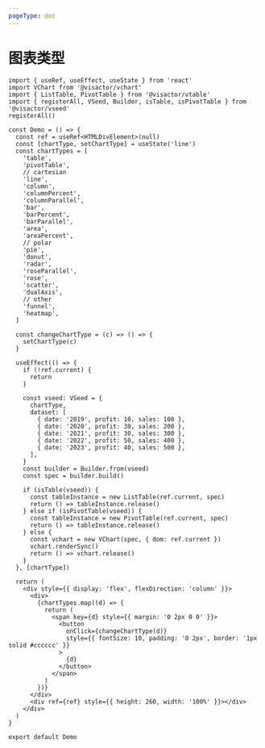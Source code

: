 ```yaml
---
pageType: doc
---
```


# 图表类型

```tsx direction=vertical
import { useRef, useEffect, useState } from 'react'
import VChart from '@visactor/vchart'
import { ListTable, PivotTable } from '@visactor/vtable'
import { registerAll, VSeed, Builder, isTable, isPivotTable } from '@visactor/vseed'
registerAll()

const Demo = () => {
  const ref = useRef<HTMLDivElement>(null)
  const [chartType, setChartType] = useState('line')
  const chartTypes = [
    'table',
    'pivotTable',
    // cartesian
    'line',
    'column',
    'columnPercent',
    'columnParallel',
    'bar',
    'barPercent',
    'barParallel',
    'area',
    'areaPercent',
    // polar
    'pie',
    'donut',
    'radar',
    'roseParallel',
    'rose',
    'scatter',
    'dualAxis',
    // other
    'funnel',
    'heatmap',
  ]

  const changeChartType = (c) => () => {
    setChartType(c)
  }

  useEffect(() => {
    if (!ref.current) {
      return
    }

    const vseed: VSeed = {
      chartType,
      dataset: [
        { date: '2019', profit: 10, sales: 100 },
        { date: '2020', profit: 30, sales: 200 },
        { date: '2021', profit: 30, sales: 300 },
        { date: '2022', profit: 50, sales: 400 },
        { date: '2023', profit: 40, sales: 500 },
      ],
    }
    const builder = Builder.from(vseed)
    const spec = builder.build()

    if (isTable(vseed)) {
      const tableInstance = new ListTable(ref.current, spec)
      return () => tableInstance.release()
    } else if (isPivotTable(vseed)) {
      const tableInstance = new PivotTable(ref.current, spec)
      return () => tableInstance.release()
    } else {
      const vchart = new VChart(spec, { dom: ref.current })
      vchart.renderSync()
      return () => vchart.release()
    }
  }, [chartType])

  return (
    <div style={{ display: 'flex', flexDirection: 'column' }}>
      <div>
        {chartTypes.map((d) => {
          return (
            <span key={d} style={{ margin: '0 2px 0 0' }}>
              <button
                onClick={changeChartType(d)}
                style={{ fontSize: 10, padding: '0 2px', border: '1px solid #cccccc' }}
              >
                {d}
              </button>
            </span>
          )
        })}
      </div>
      <div ref={ref} style={{ height: 260, width: '100%' }}></div>
    </div>
  )
}

export default Demo
```